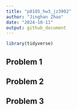 ```yaml
---
title: "p8105_hw3_jz3902"
author: "Jinghan Zhao"
date: "2024-10-11"
output: github_document
---
```


```r
library(tidyverse)
```

## Problem 1




## Problem 2



## Problem 3

